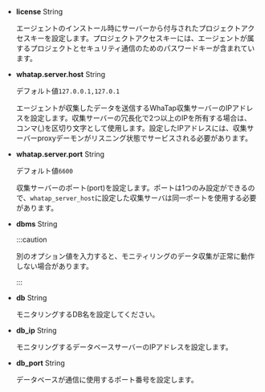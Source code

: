 - **license** <span class='type'>String</span>

  エージェントのインストール時にサーバーから付与されたプロジェクトアクセスキーを設定します。プロジェクトアクセスキーには、エージェントが属するプロジェクトとセキュリティ通信のためのパスワードキーが含まれています。

- **whatap.server.host** <span class='type'>String</span>

  デフォルト値`127.0.0.1,127.0.1`

  エージェントが収集したデータを送信するWhaTap収集サーバーのIPアドレスを設定します。収集サーバーの冗長化で2つ以上のIPを所有する場合は、コンマ(,)を区切り文字として使用します。設定したIPアドレスには、収集サーバーproxyデーモンがリスニング状態でサービスされる必要があります。

- **whatap.server.port** <span class='type'>String</span>

  デフォルト値`6600`

  収集サーバーのポート(port)を設定します。ポートは1つのみ設定ができるので、`whatap_server_host`に設定した収集サーバは同一ポートを使用する必要があります。

- **dbms** <span class='type'>String</span>

  <p><CurProd/></p>

  :::caution

  別のオプション値を入力すると、モニティリングのデータ収集が正常に動作しない場合があります。

  :::

<InDoc product='cubrid'>

- **db** <span class='type'>String</span>

  モニタリングするDB名を設定してください。

</InDoc>

- **db_ip** <span class='type'>String</span>

  モニタリングするデータベースサーバーのIPアドレスを設定します。

<Xclude product='cubrid'>

- **db_port** <span class='type'>String</span>

  データベースが通信に使用するポート番号を設定します。

</Xclude>
